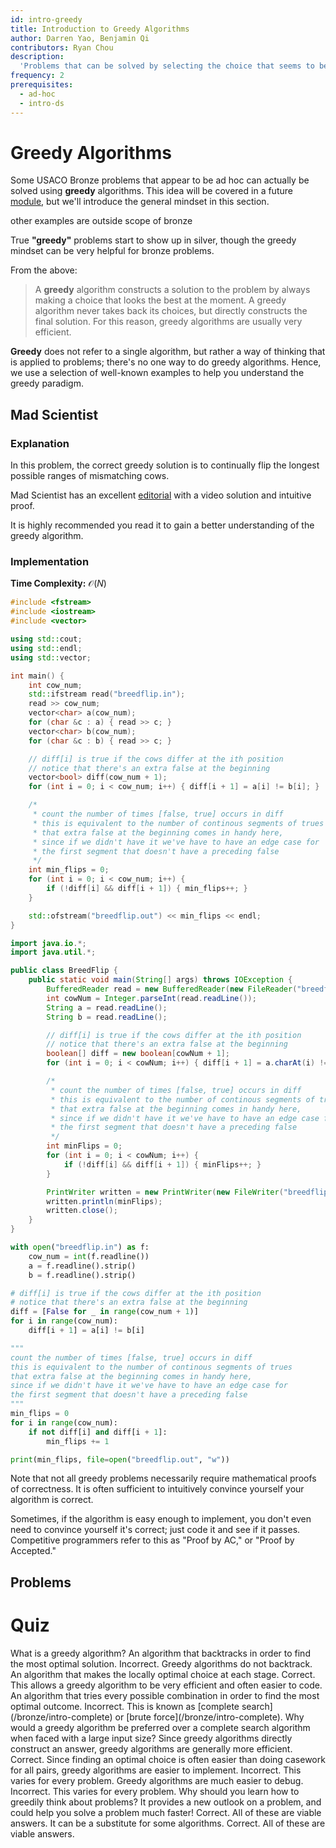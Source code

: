 ```yaml
---
id: intro-greedy
title: Introduction to Greedy Algorithms
author: Darren Yao, Benjamin Qi
contributors: Ryan Chou
description:
  'Problems that can be solved by selecting the choice that seems to be the best at the moment at every step.'
frequency: 2
prerequisites:
  - ad-hoc
  - intro-ds
---
```


# Greedy Algorithms

Some USACO Bronze problems that appear to be ad hoc can actually be solved using
**greedy** algorithms. This idea will be covered in a future
[module](/silver/greedy-sorting), but we'll introduce the general mindset in
this section.

<Resources>
	<Resource source="CPH" title="6.1 - Coin Problem" starred>
		other examples are outside scope of bronze
	</Resource>
</Resources>

<Warning>

True **"greedy"** problems start to show up in silver, though the greedy mindset
can be very helpful for bronze problems.

</Warning>

From the above:

> A **greedy** algorithm constructs a solution to the problem by always making a
> choice that looks the best at the moment. A greedy algorithm never takes back
> its choices, but directly constructs the final solution. For this reason,
> greedy algorithms are usually very efficient.

**Greedy** does not refer to a single algorithm, but rather a way of thinking
that is applied to problems; there's no one way to do greedy algorithms. Hence,
we use a selection of well-known examples to help you understand the greedy
paradigm.

## Mad Scientist

<FocusProblem problem="tutorial" />

### Explanation

In this problem, the correct greedy solution is to continually flip the longest
possible ranges of mismatching cows.

Mad Scientist has an excellent
[editorial](http://www.usaco.org/current/data/sol_breedflip_bronze_feb20.html)
with a video solution and intuitive proof.

It is highly recommended you read it to gain a better understanding of the
greedy algorithm.

### Implementation

**Time Complexity:** $\mathcal{O}(N)$

<LanguageSection>
<CPPSection>

```cpp
#include <fstream>
#include <iostream>
#include <vector>

using std::cout;
using std::endl;
using std::vector;

int main() {
	int cow_num;
	std::ifstream read("breedflip.in");
	read >> cow_num;
	vector<char> a(cow_num);
	for (char &c : a) { read >> c; }
	vector<char> b(cow_num);
	for (char &c : b) { read >> c; }

	// diff[i] is true if the cows differ at the ith position
	// notice that there's an extra false at the beginning
	vector<bool> diff(cow_num + 1);
	for (int i = 0; i < cow_num; i++) { diff[i + 1] = a[i] != b[i]; }

	/*
	 * count the number of times [false, true] occurs in diff
	 * this is equivalent to the number of continous segments of trues
	 * that extra false at the beginning comes in handy here,
	 * since if we didn't have it we've have to have an edge case for
	 * the first segment that doesn't have a preceding false
	 */
	int min_flips = 0;
	for (int i = 0; i < cow_num; i++) {
		if (!diff[i] && diff[i + 1]) { min_flips++; }
	}

	std::ofstream("breedflip.out") << min_flips << endl;
}
```

</CPPSection>
<JavaSection>

```java
import java.io.*;
import java.util.*;

public class BreedFlip {
	public static void main(String[] args) throws IOException {
		BufferedReader read = new BufferedReader(new FileReader("breedflip.in"));
		int cowNum = Integer.parseInt(read.readLine());
		String a = read.readLine();
		String b = read.readLine();

		// diff[i] is true if the cows differ at the ith position
		// notice that there's an extra false at the beginning
		boolean[] diff = new boolean[cowNum + 1];
		for (int i = 0; i < cowNum; i++) { diff[i + 1] = a.charAt(i) != b.charAt(i); }

		/*
		 * count the number of times [false, true] occurs in diff
		 * this is equivalent to the number of continous segments of trues
		 * that extra false at the beginning comes in handy here,
		 * since if we didn't have it we've have to have an edge case for
		 * the first segment that doesn't have a preceding false
		 */
		int minFlips = 0;
		for (int i = 0; i < cowNum; i++) {
			if (!diff[i] && diff[i + 1]) { minFlips++; }
		}

		PrintWriter written = new PrintWriter(new FileWriter("breedflip.out"));
		written.println(minFlips);
		written.close();
	}
}
```

</JavaSection>
<PySection>

```py
with open("breedflip.in") as f:
	cow_num = int(f.readline())
	a = f.readline().strip()
	b = f.readline().strip()

# diff[i] is true if the cows differ at the ith position
# notice that there's an extra false at the beginning
diff = [False for _ in range(cow_num + 1)]
for i in range(cow_num):
	diff[i + 1] = a[i] != b[i]

"""
count the number of times [false, true] occurs in diff
this is equivalent to the number of continous segments of trues
that extra false at the beginning comes in handy here,
since if we didn't have it we've have to have an edge case for
the first segment that doesn't have a preceding false
"""
min_flips = 0
for i in range(cow_num):
	if not diff[i] and diff[i + 1]:
		min_flips += 1

print(min_flips, file=open("breedflip.out", "w"))
```

</PySection>
</LanguageSection>

Note that not all greedy problems necessarily require mathematical proofs of
correctness. It is often sufficient to intuitively convince yourself your
algorithm is correct.

Sometimes, if the algorithm is easy enough to implement, you don't even need to
convince yourself it's correct; just code it and see if it passes. Competitive
programmers refer to this as "Proof by AC," or "Proof by Accepted."

## Problems

<Problems problems="general" />

# Quiz

<Quiz>
  <Quiz.Question>
    What is a greedy algorithm?
    <Quiz.Answer>
      An algorithm that backtracks in order to find the most optimal solution.
      <Quiz.Explanation>
        Incorrect. Greedy algorithms do not backtrack.
      </Quiz.Explanation>
    </Quiz.Answer>
    <Quiz.Answer correct>
      An algorithm that makes the locally optimal choice at each stage.
      <Quiz.Explanation>
        Correct. This allows a greedy algorithm to be very efficient and often easier to code.
      </Quiz.Explanation>
    </Quiz.Answer>
    <Quiz.Answer>
      An algorithm that tries every possible combination in order to find the most optimal outcome.
      <Quiz.Explanation>
        Incorrect. This is known as [complete search](/bronze/intro-complete) or [brute force](/bronze/intro-complete).
      </Quiz.Explanation>
    </Quiz.Answer>
  </Quiz.Question>
  <Quiz.Question>
    Why would a greedy algorithm be preferred over a complete search algorithm when faced with a large input size?
    <Quiz.Answer correct>
      Since greedy algorithms directly construct an answer, greedy algorithms are generally more efficient.
      <Quiz.Explanation>
        Correct.
      </Quiz.Explanation>
    </Quiz.Answer>
    <Quiz.Answer>
      Since finding an optimal choice is often easier than doing casework for all pairs, greedy algorithms are easier to implement.
      <Quiz.Explanation>
        Incorrect. This varies for every problem.
      </Quiz.Explanation>
    </Quiz.Answer>
    <Quiz.Answer>
      Greedy algorithms are much easier to debug.
      <Quiz.Explanation>
        Incorrect. This varies for every problem.
      </Quiz.Explanation>
    </Quiz.Answer>
  </Quiz.Question>
  <Quiz.Question>
    Why should you learn how to greedily think about problems?
    <Quiz.Answer correct>
      It provides a new outlook on a problem, and could help you solve a problem much faster!
      <Quiz.Explanation>
        Correct. All of these are viable answers.
      </Quiz.Explanation>
    </Quiz.Answer>
    <Quiz.Answer correct>
      It can be a substitute for some algorithms.
      <Quiz.Explanation>
        Correct. All of these are viable answers.
      </Quiz.Explanation>
    </Quiz.Answer>
  </Quiz.Question>
</Quiz>
